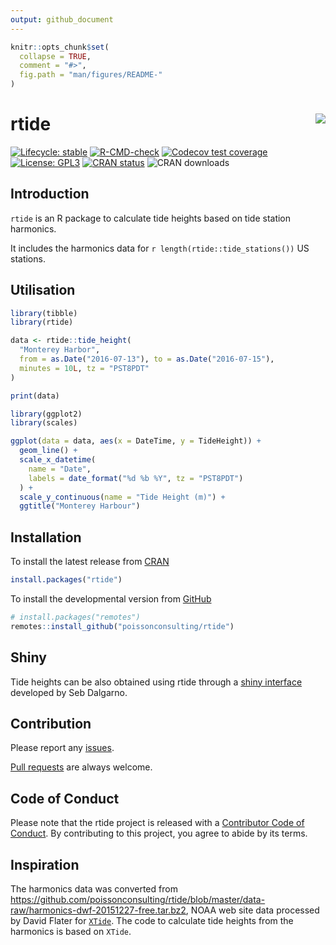 ```yaml
---
output: github_document
---
```


<!-- README.md is generated from README.Rmd. Please edit that file -->

```r
knitr::opts_chunk$set(
  collapse = TRUE,
  comment = "#>",
  fig.path = "man/figures/README-"
)
```

# rtide <img src="man/figures/logo.png" align="right" />

<!-- badges: start -->
[![Lifecycle: stable](https://img.shields.io/badge/lifecycle-stable-brightgreen.svg)](https://lifecycle.r-lib.org/articles/stages.html#stable)
[![R-CMD-check](https://github.com/poissonconsulting/rtide/workflows/R-CMD-check/badge.svg)](https://github.com/poissonconsulting/rtide/actions)
[![Codecov test coverage](https://codecov.io/gh/poissonconsulting/rtide/graph/badge.svg)](https://app.codecov.io/gh/poissonconsulting/rtide)
[![License: GPL3](https://img.shields.io/badge/License-GPL3-blue.svg)](https://www.gnu.org/licenses/gpl-3.0.en.html)
[![CRAN status](https://www.r-pkg.org/badges/version/rtide)](https://cran.r-project.org/package=rtide)
![CRAN downloads](https://cranlogs.r-pkg.org/badges/rtide)
<!-- badges: end -->

## Introduction

`rtide` is an R package to calculate tide heights based on tide station harmonics.

It includes the harmonics data for `r length(rtide::tide_stations())` US stations.

## Utilisation

```r
library(tibble)
library(rtide)

data <- rtide::tide_height(
  "Monterey Harbor",
  from = as.Date("2016-07-13"), to = as.Date("2016-07-15"),
  minutes = 10L, tz = "PST8PDT"
)

print(data)
```

```r
library(ggplot2)
library(scales)
```

```r
ggplot(data = data, aes(x = DateTime, y = TideHeight)) +
  geom_line() +
  scale_x_datetime(
    name = "Date",
    labels = date_format("%d %b %Y", tz = "PST8PDT")
  ) +
  scale_y_continuous(name = "Tide Height (m)") +
  ggtitle("Monterey Harbour")
```

## Installation

To install the latest release from [CRAN](https://cran.r-project.org)
```r
install.packages("rtide")
```

To install the developmental version from [GitHub](https://github.com/poissonconsulting/rtide)
```r
# install.packages("remotes")
remotes::install_github("poissonconsulting/rtide")
```

## Shiny

Tide heights can be also obtained using rtide through a [shiny interface](https://poissonconsulting.shinyapps.io/rtide/) developed by Seb Dalgarno.

## Contribution

Please report any [issues](https://github.com/poissonconsulting/rtide/issues).

[Pull requests](https://github.com/poissonconsulting/rtide/pulls) are always welcome.

## Code of Conduct

Please note that the rtide project is released with a [Contributor Code of Conduct](https://contributor-covenant.org/version/2/0/CODE_OF_CONDUCT.html). 
By contributing to this project, you agree to abide by its terms.

## Inspiration

The harmonics data was converted from <https://github.com/poissonconsulting/rtide/blob/master/data-raw/harmonics-dwf-20151227-free.tar.bz2>, NOAA web site data
processed by David Flater for [`XTide`](https://flaterco.com/xtide/).
The code to calculate tide heights from the harmonics is based on `XTide`.
